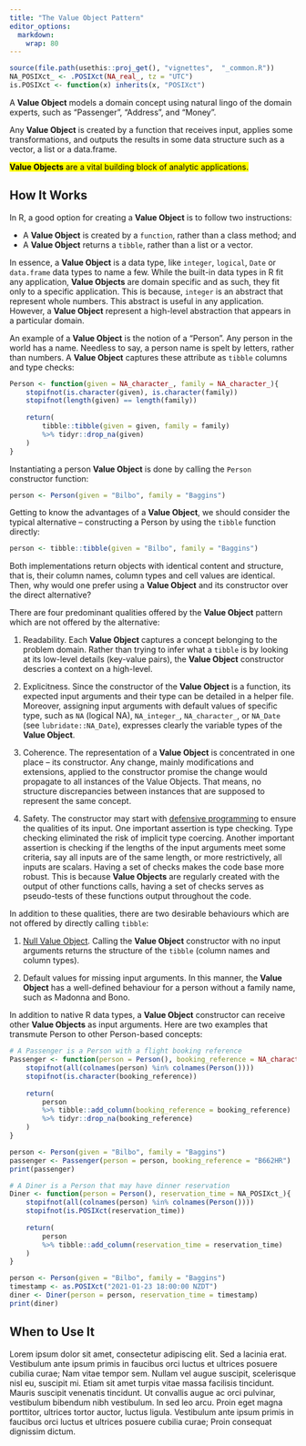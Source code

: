 ---
title: "The Value Object Pattern"
editor_options: 
  markdown: 
    wrap: 80
---

```{r, include = FALSE}
source(file.path(usethis::proj_get(), "vignettes",  "_common.R"))
NA_POSIXct_ <- .POSIXct(NA_real_, tz = "UTC")
is.POSIXct <- function(x) inherits(x, "POSIXct")
```

<!-- One line about what the function does -->

A **Value Object** models a domain concept using natural lingo of the domain
experts, such as "Passenger", "Address", and "Money".

Any **Value Object** is created by a function that receives input, applies some
transformations, and outputs the results in some data structure such as a
vector, a list or a data.frame.

<div>

<mark>**Value Objects** are a vital building block of analytic
applications.</mark>

</div>

## How It Works

In R, a good option for creating a **Value Object** is to follow two
instructions:

-   A **Value Object** is created by a `function`, rather than a class method;
    and
-   A **Value Object** returns a `tibble`, rather than a list or a vector.

In essence, a **Value Object** is a data type, like `integer`, `logical`, `Date`
or `data.frame` data types to name a few. While the built-in data types in R fit
any application, **Value Objects** are domain specific and as such, they fit
only to a specific application. This is because, `integer` is an abstract that
represent whole numbers. This abstract is useful in any application. However, a
**Value Object** represent a high-level abstraction that appears in a particular
domain.

An example of a **Value Object** is the notion of a "Person". Any person in the
world has a name. Needless to say, a person name is spelt by letters, rather
than numbers. A **Value Object** captures these attribute as `tibble` columns
and type checks:

```{r, echo=TRUE}
Person <- function(given = NA_character_, family = NA_character_){
    stopifnot(is.character(given), is.character(family))
    stopifnot(length(given) == length(family))
    
    return(
        tibble::tibble(given = given, family = family)
        %>% tidyr::drop_na(given)
    )
}
```

Instantiating a person **Value Object** is done by calling the `Person`
constructor function:

```{r, echo=TRUE}
person <- Person(given = "Bilbo", family = "Baggins")
```

Getting to know the advantages of a **Value Object**, we should consider the
typical alternative -- constructing a Person by using the `tibble` function
directly:

```{r, echo=TRUE}
person <- tibble::tibble(given = "Bilbo", family = "Baggins")
```

Both implementations return objects with identical content and structure, that
is, their column names, column types and cell values are identical. Then, why
would one prefer using a **Value Object** and its constructor over the direct
alternative?

There are four predominant qualities offered by the **Value Object** pattern
which are not offered by the alternative:

1.  Readability. Each **Value Object** captures a concept belonging to the
    problem domain. Rather than trying to infer what a `tibble` is by looking at
    its low-level details (key-value pairs), the **Value Object** constructor
    descries a context on a high-level.

2.  Explicitness. Since the constructor of the **Value Object** is a function,
    its expected input arguments and their type can be detailed in a helper
    file. Moreover, assigning input arguments with default values of specific
    type, such as `NA` (logical NA), `NA_integer_`, `NA_character_`, or
    `NA_Date` (see `lubridate::NA_Date`), expresses clearly the variable types
    of the **Value Object**.

3.  Coherence. The representation of a **Value Object** is concentrated in one
    place -- its constructor. Any change, mainly modifications and extensions,
    applied to the constructor promise the change would propagate to all
    instances of the Value Objects. That means, no structure discrepancies
    between instances that are supposed to represent the same concept.

4.  Safety. The constructor may start with [defensive
    programming](https://en.wikipedia.org/wiki/Defensive_programming) to ensure
    the qualities of its input. One important assertion is type checking. Type
    checking eliminated the risk of implicit type coercing. Another important
    assertion is checking if the lengths of the input arguments meet some
    criteria, say all inputs are of the same length, or more restrictively, all
    inputs are scalars. Having a set of checks makes the code base more robust.
    This is because **Value Objects** are regularly created with the output of
    other functions calls, having a set of checks serves as pseudo-tests of
    these functions output throughout the code.

In addition to these qualities, there are two desirable behaviours which are not
offered by directly calling `tibble`:

1.  [Null Value
    Object]((https://tidylab.github.io/R6P/articles/patterns/NullObject.html)).
    Calling the **Value Object** constructor with no input arguments returns the
    structure of the `tibble` (column names and column types).

2.  Default values for missing input arguments. In this manner, the **Value
    Object** has a well-defined behaviour for a person without a family name,
    such as Madonna and Bono.

In addition to native R data types, a **Value Object** constructor can receive
other **Value Objects** as input arguments. Here are two examples that transmute
Person to other Person-based concepts:

```{r, echo = TRUE, eval = TRUE}
# A Passenger is a Person with a flight booking reference
Passenger <- function(person = Person(), booking_reference = NA_character_){
    stopifnot(all(colnames(person) %in% colnames(Person())))
    stopifnot(is.character(booking_reference))
    
    return(
        person 
        %>% tibble::add_column(booking_reference = booking_reference)
        %>% tidyr::drop_na(booking_reference)
    )
}

person <- Person(given = "Bilbo", family = "Baggins")
passenger <- Passenger(person = person, booking_reference = "B662HR")
print(passenger)
```

```{r, echo = TRUE, eval = TRUE}
# A Diner is a Person that may have dinner reservation
Diner <- function(person = Person(), reservation_time = NA_POSIXct_){
    stopifnot(all(colnames(person) %in% colnames(Person())))
    stopifnot(is.POSIXct(reservation_time))
    
    return(
        person 
        %>% tibble::add_column(reservation_time = reservation_time)
    )
}

person <- Person(given = "Bilbo", family = "Baggins")
timestamp <- as.POSIXct("2021-01-23 18:00:00 NZDT")
diner <- Diner(person = person, reservation_time = timestamp)
print(diner)
```

## When to Use It

Lorem ipsum dolor sit amet, consectetur adipiscing elit. Sed a lacinia erat.
Vestibulum ante ipsum primis in faucibus orci luctus et ultrices posuere cubilia
curae; Nam vitae tempor sem. Nullam vel augue suscipit, scelerisque nisl eu,
suscipit mi. Etiam sit amet turpis vitae massa facilisis tincidunt. Mauris
suscipit venenatis tincidunt. Ut convallis augue ac orci pulvinar, vestibulum
bibendum nibh vestibulum. In sed leo arcu. Proin eget magna porttitor, ultrices
tortor auctor, luctus ligula. Vestibulum ante ipsum primis in faucibus orci
luctus et ultrices posuere cubilia curae; Proin consequat dignissim dictum.
